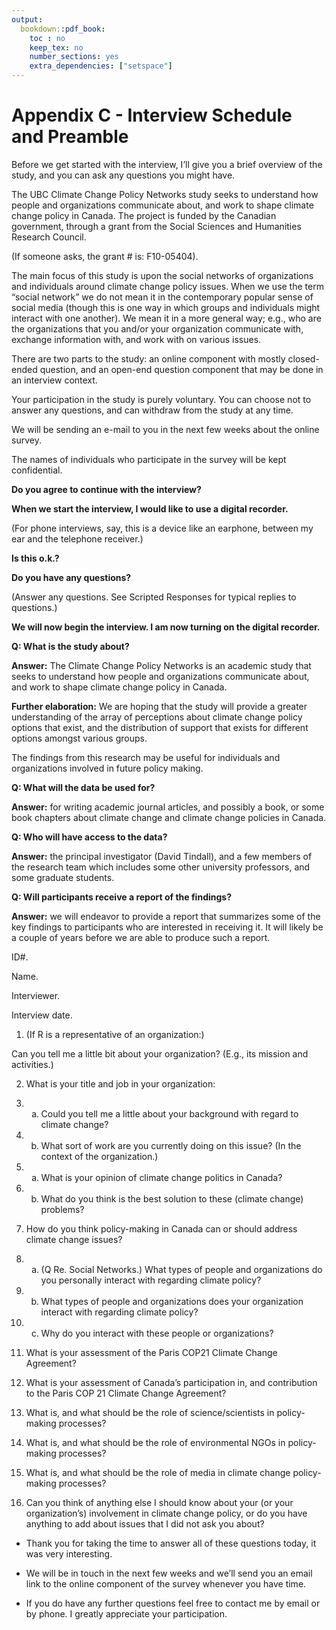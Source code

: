 ```yaml
---
output:
  bookdown::pdf_book:
    toc : no
    keep_tex: no
    number_sections: yes
    extra_dependencies: ["setspace"]
---
```

# Appendix C - Interview Schedule and Preamble

\centerline{\underline{PREAMBLE TO MAIN CANADA COMPON Interview: Version 1.}}

\centerline{Feb 18th, 2015.}

Before we get started with the interview, I’ll give you a brief overview of the study, and you can ask any questions you might have.

\noindent
The UBC Climate Change Policy Networks study seeks to understand how people and organizations communicate about, and work to shape climate change policy in Canada.  The project is funded by the Canadian government, through a grant from the Social Sciences and Humanities Research Council. 


\noindent
(If someone asks, the grant # is: F10-05404).


\noindent
The main focus of this study is upon the social networks of organizations and individuals around climate change policy issues. When we use the term “social network” we do not mean it in the contemporary popular sense of social media (though this is one way in which groups and individuals might interact with one another). We mean it in a more general way; e.g., who are the organizations that you and/or your organization communicate with, exchange information with, and work with on various issues.


\noindent
There are two parts to the study: an online component with mostly closed-ended question, and an open-end question component that may be done in an interview context.

\noindent
Your participation in the study is purely voluntary. You can choose not to answer any questions, and can withdraw from the study at any time.

\noindent
We will be sending an e-mail to you in the next few weeks about the online survey.

\noindent
The names of individuals who participate in the survey will be kept confidential.


\noindent
**Do you agree to continue with the interview?**


\noindent
**When we start the interview, I would like to use a digital recorder.**


\noindent
(For phone interviews, say, this is a device like an earphone, between my ear and the telephone receiver.)


\noindent
**Is this o.k.?**


\noindent
**Do you have any questions?**


\noindent
(Answer any questions. See Scripted Responses for typical replies to questions.)


\noindent
**We will now begin the interview. I am now turning on the digital recorder.**



\noindent
\underline{**SCRIPTED REPLIES TO TYPICAL QUESTIONS:**}

\noindent
**Q: What is the study about?**

\noindent
**Answer:** The Climate Change Policy Networks is an academic study that seeks to understand how people and organizations communicate about, and work to shape climate change policy in Canada.  

\noindent
**Further elaboration:** We are hoping that the study will provide a greater understanding of the array of perceptions about climate change policy options that exist, and the distribution of support that exists for different options amongst various groups.

\noindent
The findings from this research may be useful for individuals and organizations involved in future policy making.

\noindent
**Q: What will the data be used for?**

\noindent
**Answer:** for writing academic journal articles, and possibly a book, or some book chapters about climate change and climate change policies in Canada.

\noindent
**Q: Who will have access to the data?**

\noindent
**Answer:** the principal investigator (David Tindall), and a few members of the research team which includes some other university professors, and some graduate students.

\noindent
**Q: Will participants receive a report of the findings?**

\noindent
**Answer:** we will endeavor to provide a report that summarizes some of the key findings to participants who are interested in receiving it. It will likely be a couple of years before we are able to produce such a report.


\centerline{\underline{UBC Climate Change Policy Study: Main Interview Schedule.}}


ID#.



Name.



Interviewer.



Interview date.



1. (If R is a representative of an organization:) 

Can you tell me a little bit about your organization? (E.g., its mission and activities.)







2. What is your title and job in your organization:






3. a. Could you tell me a little about your background with regard to climate change? 




3. b. What sort of work are you currently doing on this issue? (In the context of the 
      organization.)



4. a. What is your opinion of climate change politics in Canada? 




4. b. What do you think is the best solution to these (climate change) problems?






5. How do you think policy-making in Canada can or should address climate change issues?






6. a. (Q Re. Social Networks.) What types of people and organizations do you personally interact with regarding climate policy? 



6. b. What types of people and organizations does your organization interact with regarding climate policy? 



6. c. Why do you interact with these people or organizations?






7. What is your assessment of the Paris COP21 Climate Change Agreement?






8. What is your assessment of Canada's participation in, and contribution to the Paris COP 21 Climate Change Agreement?




9. What is, and what should be the role of science/scientists in policy-making processes?





10. What is, and what should be the role of environmental NGOs in policy-making processes?




11. What is, and what should be the role of media in climate change policy-making processes?






12. Can you think of anything else I should know about your (or your organization’s) involvement in climate change policy, or do you have anything to add about issues that I did not ask you about?






- Thank you for taking the time to answer all of these questions today, it was very interesting. 



- We will be in touch in the next few weeks and we’ll send you an email link to the online component of the survey whenever you have time. 



- If you do have any further questions feel free to contact me by email or by phone. I greatly appreciate your participation.

